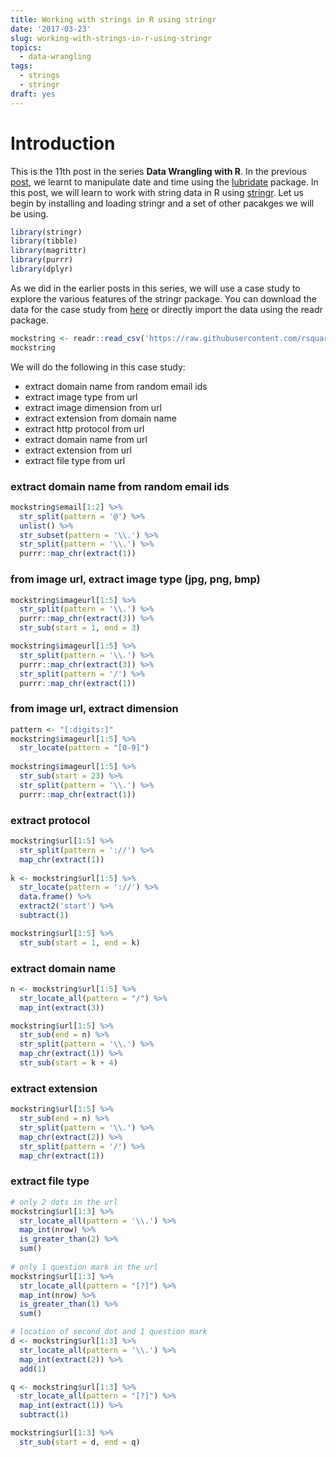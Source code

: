 ```yaml
---
title: Working with strings in R using stringr
date: '2017-03-23'
slug: working-with-strings-in-r-using-stringr
topics:
  - data-wrangling
tags:
  - strings
  - stringr
draft: yes
---
```


# Introduction

This is the 11th post in the series **Data Wrangling with R**. In the previous [post](https://rsquaredacademy.github.io/blog/post/how-to-work-with-dates-in-r/), we learnt to manipulate date and time using the [lubridate](https://CRAN.R-project.org/package=lubridate) package. In this post, we will learn to work with string data in R using [stringr](http://stringr.tidyverse.org). Let us begin by installing and loading stringr and a set of other pacakges we will be using.


```r
library(stringr)
library(tibble)
library(magrittr)
library(purrr)
library(dplyr)
```

As we did in the earlier posts in this series, we will use a case study to explore the various features of the stringr package. You can
download the data for the case study from [here](https://raw.githubusercontent.com/rsquaredacademy/datasets/master/mock_strings.csv) or directly import the data using the readr package. 

```r
mockstring <- readr::read_csv('https://raw.githubusercontent.com/rsquaredacademy/datasets/master/mock_strings.csv')
mockstring
```

We will do the following in this case study:

- extract domain name from random email ids
- extract image type from url
- extract image dimension from url
- extract extension from domain name
- extract http protocol from url
- extract domain name from url
- extract extension from url
- extract file type from url

### extract domain name from random email ids

```r
mockstring$email[1:2] %>% 
  str_split(pattern = '@') %>%
  unlist() %>%
  str_subset(pattern = '\\.') %>%
  str_split(pattern = '\\.') %>%
  purrr::map_chr(extract(1))
```

### from image url, extract image type (jpg, png, bmp)

```r
mockstring$imageurl[1:5] %>%
  str_split(pattern = '\\.') %>%
  purrr::map_chr(extract(3)) %>%
  str_sub(start = 1, end = 3)

mockstring$imageurl[1:5] %>%
  str_split(pattern = '\\.') %>%
  purrr::map_chr(extract(3)) %>%
  str_split(pattern = '/') %>%
  purrr::map_chr(extract(1))
```

### from image url, extract dimension

```r
pattern <- "[:digits:]"
mockstring$imageurl[1:5] %>%
  str_locate(pattern = "[0-9]") 
  
mockstring$imageurl[1:5] %>%
  str_sub(start = 23) %>%
  str_split(pattern = '\\.') %>%
  purrr::map_chr(extract(1))
```
  
### extract protocol

```r
mockstring$url[1:5] %>%
  str_split(pattern = '://') %>%
  map_chr(extract(1))
  
k <- mockstring$url[1:5] %>%
  str_locate(pattern = '://') %>%
  data.frame() %>%
  extract2('start') %>%
  subtract(1)

mockstring$url[1:5] %>%
  str_sub(start = 1, end = k)
```

### extract domain name

```r
n <- mockstring$url[1:5] %>%
  str_locate_all(pattern = "/") %>%
  map_int(extract(3))

mockstring$url[1:5] %>%
  str_sub(end = n) %>%
  str_split(pattern = '\\.') %>%
  map_chr(extract(1)) %>%
  str_sub(start = k + 4)
```

### extract extension

```r
mockstring$url[1:5] %>%
  str_sub(end = n) %>%
  str_split(pattern = '\\.') %>%
  map_chr(extract(2)) %>%
  str_split(pattern = '/') %>%
  map_chr(extract(1))
```

### extract file type

```r
# only 2 dots in the url
mockstring$url[1:3] %>%
  str_locate_all(pattern = '\\.') %>%
  map_int(nrow) %>%
  is_greater_than(2) %>%
  sum()
  
# only 1 question mark in the url
mockstring$url[1:3] %>%
  str_locate_all(pattern = "[?]") %>%
  map_int(nrow) %>%
  is_greater_than(1) %>%
  sum()

# location of second dot and 1 question mark
d <- mockstring$url[1:3] %>%
  str_locate_all(pattern = '\\.') %>%
  map_int(extract(2)) %>%
  add(1)

q <- mockstring$url[1:3] %>%
  str_locate_all(pattern = "[?]") %>%
  map_int(extract(1)) %>%
  subtract(1)

mockstring$url[1:3] %>% 
  str_sub(start = d, end = q)
```




































